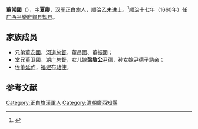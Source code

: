 {{Refimprove|time=2020-11-01T13:15:14+00:00}}
'''董常國'''（{{bd|1635年| | ？}}），[[字|字]]'''夏卿'''，[[汉军|汉军]][[正白旗|正白旗]]人，顺治乙未进士。<ref>{{cite web |title=董常國 |url=https://cbdb.fas.harvard.edu/cbdbapi/person.php?id=89505&o=html}}</ref>顺治十七年（1660年）任[[广西|广西]][[平樂府|平樂府]][[賀县|賀县]][[知县|知县]]。

==家族成员==
*兄弟[[董安國|董安國]]，[[河道总督|河道总督]]、董昌國、董振國；
*堂兄[[董卫國|董卫國]]，[[湖广总督|湖广总督]]，女儿嫁'''愨敬公'''[[尹德|尹德]]，孙女嫁尹德子[[訥亲|訥亲]]；
*侄[[董延祚|董延祚]]，[[福建布政使|福建布政使]]。

==参考文献==
{{reflist}}
{{順治十二年乙未科殿試金榜}}

[[Category:正白旗漢軍人|Category:正白旗漢軍人]]
[[Category:清朝廣西知縣|Category:清朝廣西知縣]]